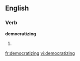
==English==

===Verb===
'''democratizing'''

# {{present participle of|[[democratize]]}}

[[fr:democratizing]]
[[vi:democratizing]]